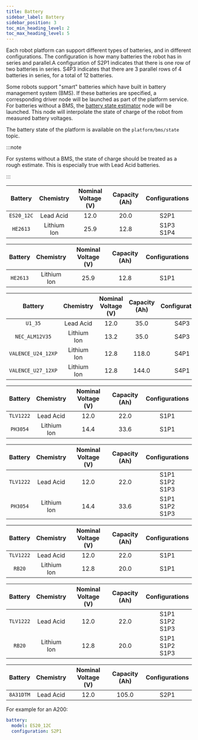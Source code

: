```yaml
---
title: Battery
sidebar_label: Battery
sidebar_position: 3
toc_min_heading_level: 2
toc_max_heading_level: 5
---
```


Each robot platform can support different types of batteries, and in different configurations. The configuration is how
many batteries the robot has in series and parallel.A configuration of S2P1 indicates that there is one row of two batteries in series. S4P3
indicates that there are 3 parallel rows of 4 batteries in series, for a total of 12 batteries.

Some robots support "smart" batteries which have built in battery management system (BMS). If these batteries are specified, a corresponding driver node will
be launched as part of the platform service. For batteries without a BMS, the [battery state estimator](https://github.com/clearpathrobotics/clearpath_robot/blob/main/clearpath_diagnostics/clearpath_diagnostics/battery_state/battery_state_estimator)
node will be launched. This node will interpolate the state of charge of the robot from measured battery voltages.

The battery state of the platform is available on the `platform/bms/state` topic.

:::note

For systems without a BMS, the state of charge should be treated as a rough estimate. This is especially true with Lead Acid batteries.

:::


<Tabs groupId="platform">
  <TabItem value="A200" label="A200" default>

| Battery | Chemistry | Nominal Voltage (V) | Capacity (Ah) | Configurations |
|:-:|:-:|:-:|:-:|:-:|
| `ES20_12C` | Lead Acid | 12.0 | 20.0 | S2P1 |
| `HE2613` | Lithium Ion | 25.9 | 12.8 | S1P3<br/>S1P4 |

  </TabItem>
  <TabItem value="J100" label="J100">

| Battery | Chemistry | Nominal Voltage (V) | Capacity (Ah) | Configurations |
|:-:|:-:|:-:|:-:|:-:|
| `HE2613` | Lithium Ion | 25.9 | 12.8 | S1P1 |

  </TabItem>
  <TabItem value="W200" label="W200">

| Battery | Chemistry | Nominal Voltage (V) | Capacity (Ah) | Configurations |
|:-:|:-:|:-:|:-:|:-:|
| `U1_35` | Lead Acid | 12.0 | 35.0 | S4P3 |
| `NEC_ALM12V35` | Lithium Ion | 13.2 | 35.0 | S4P3 |
| `VALENCE_U24_12XP` | Lithium Ion | 12.8 | 118.0 | S4P1 |
| `VALENCE_U27_12XP` | Lithium Ion | 12.8 | 144.0 | S4P1 |

  </TabItem>

  <TabItem value="DD100" label="DD100">

| Battery | Chemistry | Nominal Voltage (V) | Capacity (Ah) | Configurations |
|:-:|:-:|:-:|:-:|:-:|
| `TLV1222` | Lead Acid | 12.0 | 22.0 | S1P1 |
| `PH3054` | Lithium Ion | 14.4 | 33.6 | S1P1 |

  </TabItem>
  <TabItem value="DO100" label="DO100">

| Battery | Chemistry | Nominal Voltage (V) | Capacity (Ah) | Configurations |
|:-:|:-:|:-:|:-:|:-:|
| `TLV1222` | Lead Acid | 12.0 | 22.0 | S1P1<br/>S1P2<br/>S1P3 |
| `PH3054` | Lithium Ion | 14.4 | 33.6 | S1P1<br/>S1P2<br/>S1P3 |

  </TabItem>
  <TabItem value="DD150" label="DD150">

| Battery | Chemistry | Nominal Voltage (V) | Capacity (Ah) | Configurations |
|:-:|:-:|:-:|:-:|:-:|
| `TLV1222` | Lead Acid | 12.0 | 22.0 | S1P1 |
| `RB20` | Lithium Ion | 12.8 | 20.0 | S1P1 |

  </TabItem>
  <TabItem value="DO150" label="DO150">

| Battery | Chemistry | Nominal Voltage (V) | Capacity (Ah) | Configurations |
|:-:|:-:|:-:|:-:|:-:|
| `TLV1222` | Lead Acid | 12.0 | 22.0 | S1P1<br/>S1P2<br/>S1P3 |
| `RB20` | Lithium Ion | 12.8 | 20.0 | S1P1<br/>S1P2<br/>S1P3 |

  </TabItem>
  <TabItem value="R100" label="R100">

| Battery | Chemistry | Nominal Voltage (V) | Capacity (Ah) | Configurations |
|:-:|:-:|:-:|:-:|:-:|
| `8A31DTM` | Lead Acid | 12.0 | 105.0 | S2P1 |

  </TabItem>

</Tabs>

For example for an A200:

```yaml
battery:
  model: ES20_12C
  configuration: S2P1
```
